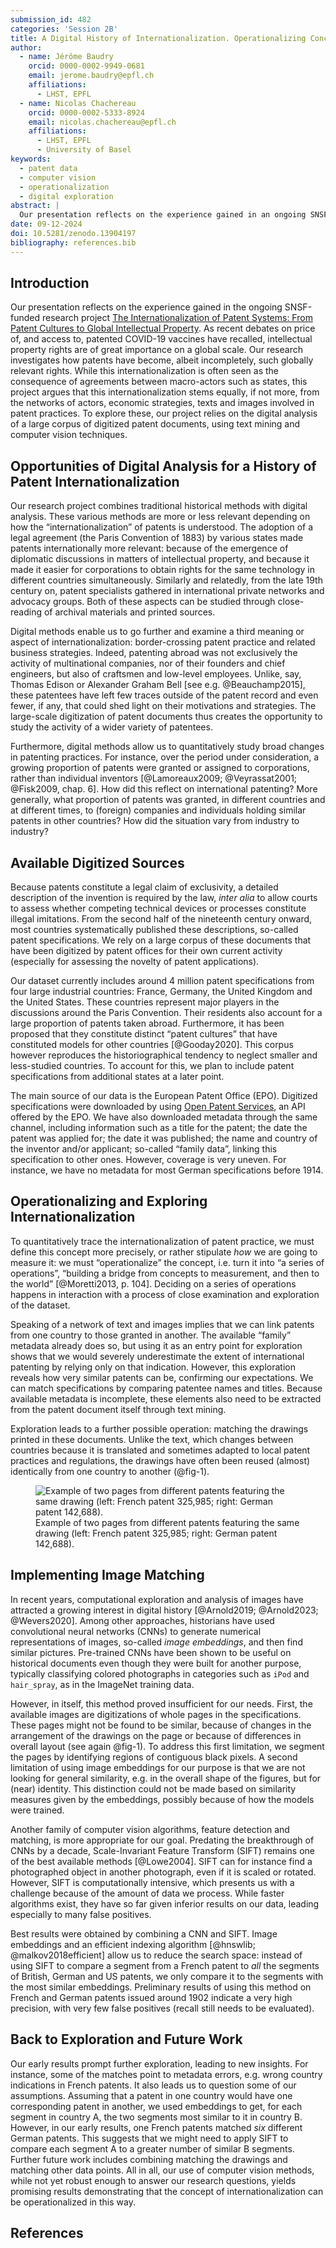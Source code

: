 ```yaml
---
submission_id: 482
categories: 'Session 2B'
title: A Digital History of Internationalization. Operationalizing Concepts and Exploring Millions of Patent Documents
author:
  - name: Jérôme Baudry
    orcid: 0000-0002-9949-0681
    email: jerome.baudry@epfl.ch
    affiliations:
      - LHST, EPFL
  - name: Nicolas Chachereau
    orcid: 0000-0002-5333-8924
    email: nicolas.chachereau@epfl.ch
    affiliations:
      - LHST, EPFL
      - University of Basel
keywords:
  - patent data
  - computer vision
  - operationalization
  - digital exploration
abstract: |
  Our presentation reflects on the experience gained in an ongoing SNSF-funded research project investigating the internationalization of patent systems. In our research, we mix different methods: traditional historical methods allow us to shed light on the role of intergovernmental agreements and of private networks of patent specialists; digital analysis enables us to trace how internationalization stemmed from patent practice itself, and to study the activity of patentees that have left few historical traces. Relying on a large corpus (over 4 million documents) of digitized patents, we use text mining and computer vision techniques to explore the corpus and operationalize the concept of internationalization. In this paper, we focus on the challenges of matching (almost) identical drawings between patents of different countries, combining image embeddings (obtained by using a pretrained convolutional neural network) and feature matching (SIFT).
date: 09-12-2024
doi: 10.5281/zenodo.13904197
bibliography: references.bib
---
```


## Introduction

Our presentation reflects on the experience gained in the ongoing SNSF-funded research project [The Internationalization of Patent Systems: From Patent Cultures to Global Intellectual Property](https://data.snf.ch/grants/grant/207571). As recent debates on price of, and access to, patented COVID-19 vaccines have recalled, intellectual property rights are of great importance on a global scale. Our research investigates how patents have become, albeit incompletely, such globally relevant rights. While this internationalization is often seen as the consequence of agreements between macro-actors such as states, this project argues that this internationalization stems equally, if not more, from the networks of actors, economic strategies, texts and images involved in patent practices. To explore these, our project relies on the digital analysis of a large corpus of digitized patent documents, using text mining and computer vision techniques.

## Opportunities of Digital Analysis for a History of Patent Internationalization

Our research project combines traditional historical methods with digital analysis. These various methods are more or less relevant depending on how the "internationalization" of patents is understood. The adoption of a legal agreement (the Paris Convention of 1883) by various states made patents internationally more relevant: because of the emergence of diplomatic discussions in matters of intellectual property, and because it made it easier for corporations to obtain rights for the same technology in different countries simultaneously. Similarly and relatedly, from the late 19th century on, patent specialists gathered in international private networks and advocacy groups. Both of these aspects can be studied through close-reading of archival materials and printed sources.

Digital methods enable us to go further and examine a third meaning or aspect of internationalization: border-crossing patent practice and related business strategies. Indeed, patenting abroad was not exclusively the activity of multinational companies, nor of their founders and chief engineers, but also of craftsmen and low-level employees. Unlike, say, Thomas Edison or Alexander Graham Bell [see e.g. @Beauchamp2015], these patentees have left few traces outside of the patent record and even fewer, if any, that could shed light on their motivations and strategies. The large-scale digitization of patent documents thus creates the opportunity to study the activity of a wider variety of patentees.

Furthermore, digital methods allow us to quantitatively study broad changes in patenting practices. For instance, over the period under consideration, a growing proportion of patents were granted or assigned to corporations, rather than individual inventors [@Lamoreaux2009; @Veyrassat2001; @Fisk2009, chap. 6]. How did this reflect on international patenting? More generally, what proportion of patents was granted, in different countries and at different times, to (foreign) companies and individuals holding similar patents in other countries? How did the situation vary from industry to industry?

## Available Digitized Sources

Because patents constitute a legal claim of exclusivity, a detailed description of the invention is required by the law, *inter alia* to allow courts to assess whether competing technical devices or processes constitute illegal imitations. From the second half of the nineteenth century onward, most countries systematically published these descriptions, so-called patent specifications. We rely on a large corpus of these documents that have been digitized by patent offices for their own current activity (especially for assessing the novelty of patent applications).

Our dataset currently includes around 4 million patent specifications from four large industrial countries: France, Germany, the United Kingdom and the United States. These countries represent major players in the discussions around the Paris Convention. Their residents also account for a large proportion of patents taken abroad. Furthermore, it has been proposed that they constitute distinct "patent cultures" that have constituted models for other countries [@Gooday2020]. This corpus however reproduces the historiographical tendency to neglect smaller and less-studied countries. To account for this, we plan to include patent specifications from additional states at a later point.

The main source of our data is the European Patent Office (EPO). Digitized specifications were downloaded by using [Open Patent Services](https://www.epo.org/en/searching-for-patents/data/web-services/ops), an API offered by the EPO. We have also downloaded metadata through the same channel, including information such as a title for the patent; the date the patent was applied for; the date it was published; the name and country of the inventor and/or applicant; so-called "family data", linking this specification to other ones. However, coverage is very uneven. For instance, we have no metadata for most German specifications before 1914.

## Operationalizing and Exploring Internationalization

To quantitatively trace the internationalization of patent practice, we must define this concept more precisely, or rather stipulate *how* we are going to measure it: we must "operationalize" the concept, i.e. turn it into "a series of operations", "building a bridge from concepts to measurement, and then to the world" [@Moretti2013, p. 104]. Deciding on a series of operations happens in interaction with a process of close examination and exploration of the dataset.

Speaking of a network of text and images implies that we can link patents from one country to those granted in another. The available "family" metadata already does so, but using it as an entry point for exploration shows that we would severely underestimate the extent of international patenting by relying only on that indication. However, this exploration reveals how very similar patents can be, confirming our expectations. We can match specifications by comparing patentee names and titles. Because available metadata is incomplete, these elements also need to be extracted from the patent document itself through text mining.

Exploration leads to a further possible operation: matching the drawings printed in these documents. Unlike the text, which changes between countries because it is translated and sometimes adapted to local patent practices and regulations, the drawings have often been reused (almost) identically from one country to another (@fig-1).

![Example of two pages from different patents featuring the same drawing (left: French patent 325,985; right: German patent 142,688).](images/plates-example.png){#fig-1}

## Implementing Image Matching

In recent years, computational exploration and analysis of images have attracted a growing interest in digital history [@Arnold2019; @Arnold2023; @Wevers2020]. Among other approaches, historians have used convolutional neural networks (CNNs) to generate numerical representations of images, so-called *image embeddings*, and then find similar pictures. Pre-trained CNNs have been shown to be useful on historical documents even though they were built for another purpose, typically classifying colored photographs in categories such as `iPod` and `hair_spray`, as in the ImageNet training data.

However, in itself, this method proved insufficient for our needs. First, the available images are digitizations of whole pages in the specifications. These pages might not be found to be similar, because of changes in the arrangement of the drawings on the page or because of differences in overall layout (see again @fig-1). To address this first limitation, we segment the pages by identifying regions of contiguous black pixels. A second limitation of using image embeddings for our purpose is that we are not looking for general similarity, e.g. in the overall shape of the figures, but for (near) identity. This distinction could not be made based on similarity measures given by the embeddings, possibly because of how the models were trained.

Another family of computer vision algorithms, feature detection and matching, is more appropriate for our goal. Predating the breakthrough of CNNs by a decade, Scale-Invariant Feature Transform (SIFT) remains one of the best available methods [@Lowe2004]. SIFT can for instance find a photographed object in another photograph, even if it is scaled or rotated. However, SIFT is computationally intensive, which presents us with a challenge because of the amount of data we process. While faster algorithms exist, they have so far given inferior results on our data, leading especially to many false positives.

Best results were obtained by combining a CNN and SIFT. Image embeddings and an efficient indexing algorithm [@hnswlib; @malkov2018efficient] allow us to reduce the search space: instead of using SIFT to compare a segment from a French patent to *all* the segments of British, German and US patents, we only compare it to the segments with the most similar embeddings. Preliminary results of using this method on French and German patents issued around 1902 indicate a very high precision, with very few false positives (recall still needs to be evaluated).

## Back to Exploration and Future Work

Our early results prompt further exploration, leading to new insights. For instance, some of the matches point to metadata errors, e.g. wrong country indications in French patents. It also leads us to question some of our assumptions. Assuming that a patent in one country would have one corresponding patent in another, we used embeddings to get, for each segment in country A, the two segments most similar to it in country B. However, in our early results, one French patents matched *six* different German patents. This suggests that we might need to apply SIFT to compare each segment A to a greater number of similar B segments. Further future work includes combining matching the drawings and matching other data points. All in all, our use of computer vision methods, while not yet robust enough to answer our research questions, yields promising results demonstrating that the concept of internationalization can be operationalized in this way.

## References

::: {#refs}
:::
